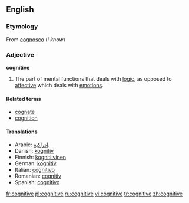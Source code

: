 ==English==
===Etymology===
From {{L.}} [[cognosco]] (''I know'')

===Adjective===
'''cognitive'''

# The part of mental functions that deals with [[logic]], as opposed to [[affective]] which deals with [[emotion]]s.

====Related terms====
*[[cognate]]
*[[cognition]]

====Translations====
*Arabic: [[إدراكية]].
*Danish: [[kognitiv]]
*Finnish: [[kognitiivinen]]
*German: [[kognitiv]]
*Italian: [[cognitivo]]
*Romanian: [[cognitiv]]
*Spanish: [[cognitivo]]

[[fr:cognitive]]
[[pl:cognitive]]
[[ru:cognitive]]
[[vi:cognitive]]
[[tr:cognitive]]
[[zh:cognitive]]
